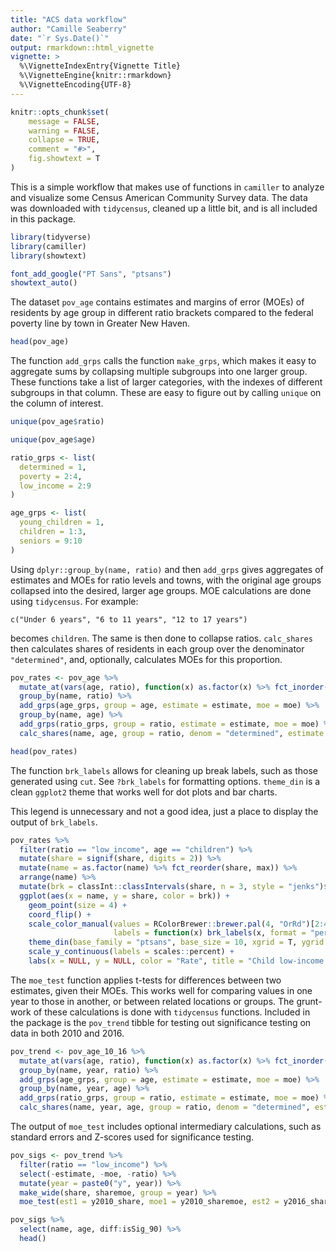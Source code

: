 ```yaml
---
title: "ACS data workflow"
author: "Camille Seaberry"
date: "`r Sys.Date()`"
output: rmarkdown::html_vignette
vignette: >
  %\VignetteIndexEntry{Vignette Title}
  %\VignetteEngine{knitr::rmarkdown}
  %\VignetteEncoding{UTF-8}
---
```


```r
knitr::opts_chunk$set(
	message = FALSE,
	warning = FALSE,
	collapse = TRUE,
	comment = "#>",
	fig.showtext = T
)

```

This is a simple workflow that makes use of functions in `camiller` to analyze and visualize some Census American Community Survey data. The data was downloaded with `tidycensus`, cleaned up a little bit, and is all included in this package.

```r
library(tidyverse)
library(camiller)
library(showtext)
```

```r
font_add_google("PT Sans", "ptsans")
showtext_auto()
```

The dataset `pov_age` contains estimates and margins of error (MOEs) of residents by age group in different ratio brackets compared to the federal poverty line by town in Greater New Haven.

```r
head(pov_age)
```

The function `add_grps` calls the function `make_grps`, which makes it easy to aggregate sums by collapsing multiple subgroups into one larger group. These functions take a list of larger categories, with the indexes of different subgroups in that column. These are easy to figure out by calling `unique` on the column of interest.

```r
unique(pov_age$ratio)

unique(pov_age$age)

ratio_grps <- list(
  determined = 1,
  poverty = 2:4,
  low_income = 2:9
)

age_grps <- list(
  young_children = 1,
  children = 1:3,
  seniors = 9:10
)
```

Using `dplyr::group_by(name, ratio)` and then `add_grps` gives aggregates of estimates and MOEs for ratio levels and towns, with the original age groups collapsed into the desired, larger age groups. MOE calculations are done using `tidycensus`. For example:

`c("Under 6 years", "6 to 11 years", "12 to 17 years")`

becomes `children`. The same is then done to collapse ratios. `calc_shares` then calculates shares of residents in each group over the denominator `"determined"`, and, optionally, calculates MOEs for this proportion.

```r
pov_rates <- pov_age %>%
  mutate_at(vars(age, ratio), function(x) as.factor(x) %>% fct_inorder()) %>%
  group_by(name, ratio) %>%
  add_grps(age_grps, group = age, estimate = estimate, moe = moe) %>%
  group_by(name, age) %>%
  add_grps(ratio_grps, group = ratio, estimate = estimate, moe = moe) %>%
  calc_shares(name, age, group = ratio, denom = "determined", estimate = estimate, moe = moe)
```

```r
head(pov_rates)
```

The function `brk_labels` allows for cleaning up break labels, such as those generated using `cut`. See `?brk_labels` for formatting options. `theme_din` is a clean `ggplot2` theme that works well for dot plots and bar charts.

This legend is unnecessary and not a good idea, just a place to display the output of `brk_labels`.

```r
pov_rates %>%
  filter(ratio == "low_income", age == "children") %>%
  mutate(share = signif(share, digits = 2)) %>%
  mutate(name = as.factor(name) %>% fct_reorder(share, max)) %>%
  arrange(name) %>%
  mutate(brk = classInt::classIntervals(share, n = 3, style = "jenks")$brk %>% cut(share, breaks = ., include.lowest = T)) %>%
  ggplot(aes(x = name, y = share, color = brk)) +
    geom_point(size = 4) +
    coord_flip() +
    scale_color_manual(values = RColorBrewer::brewer.pal(4, "OrRd")[2:4], 
                       labels = function(x) brk_labels(x, format = "percent", mult_by = 100)) +
    theme_din(base_family = "ptsans", base_size = 10, xgrid = T, ygrid = "dotted") +
    scale_y_continuous(labels = scales::percent) +
    labs(x = NULL, y = NULL, color = "Rate", title = "Child low-income rate by town", subtitle = "Greater New Haven towns, 2016", caption = "Source: US Census Bureau 2016 ACS 5-year estimate")
```

The `moe_test` function applies t-tests for differences between two estimates, given their MOEs. This works well for comparing values in one year to those in another, or between related locations or groups. The grunt-work of these calculations is done with `tidycensus` functions. Included in the package is the `pov_trend` tibble for testing out significance testing on data in both 2010 and 2016.

```r
pov_trend <- pov_age_10_16 %>%
  mutate_at(vars(age, ratio), function(x) as.factor(x) %>% fct_inorder()) %>%
  group_by(name, year, ratio) %>%
  add_grps(age_grps, group = age, estimate = estimate, moe = moe) %>%
  group_by(name, year, age) %>%
  add_grps(ratio_grps, group = ratio, estimate = estimate, moe = moe) %>%
  calc_shares(name, year, age, group = ratio, denom = "determined", estimate = estimate, moe = moe)
```

The output of `moe_test` includes optional intermediary calculations, such as standard errors and Z-scores used for significance testing.

```r
pov_sigs <- pov_trend %>%
  filter(ratio == "low_income") %>%
  select(-estimate, -moe, -ratio) %>%
  mutate(year = paste0("y", year)) %>%
  make_wide(share, sharemoe, group = year) %>%
  moe_test(est1 = y2010_share, moe1 = y2010_sharemoe, est2 = y2016_share, moe2 = y2016_sharemoe, alpha = 0.1)

pov_sigs %>%
  select(name, age, diff:isSig_90) %>%
  head()
```
